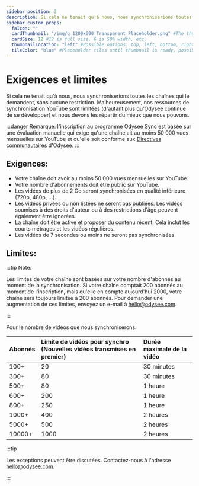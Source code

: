 ---
sidebar_position: 3
description: Si cela ne tenait qu'à nous, nous synchroniserions toutes les chaînes qui le demandent, sans aucune restriction. Malheureusement, nos ressources de synchronisation YouTube sont limitées et nous devons les répartir au mieux.
sidebar_custom_props:
  faIcon: ""
  cardThumbnail: "/img/g_1200x600_Transparent_Placeholder.png" #The thumbnail on the category card.
  cardSize: 12 #12 is full size, 6 is 50% width, etc.
  thumbnailLocation: "left" #Possible options: top, left, bottom, right, none
  tileColor: "blue" #Placeholder tiles until thumbnail is ready, possible options: blue, cream, darkpurple, lightpurple, mauve, orange, pink, none
---

# Exigences et limites

Si cela ne tenait qu'à nous, nous synchroniserions toutes les chaînes qui le demandent, sans aucune restriction. Malheureusement, nos ressources de synchronisation YouTube sont limitées (d'autant plus qu'Odysee continue de se développer) et nous devons les répartir du mieux que nous pouvons.

:::danger Remarque: l'inscription au programme Odysee Sync est basée sur une évaluation manuelle qui exige qu'une chaîne ait au moins 50 000 vues mensuelles sur YouTube et qu'elle soit conforme aux [Directives communautaires](https://help.odysee.tv/fr/communityguidelines/) d'Odysee.
:::

## Exigences:

- Votre chaîne doit avoir au moins 50 000 vues mensuelles sur YouTube.
- Votre nombre d'abonnements doit être public sur YouTube.
- Les vidéos de plus de 2 Go seront synchronisées en qualité inférieure (720p, 480p, ...).
- Les vidéos privées ou non listées ne seront pas publiées. Les vidéos soumises à des droits d'auteur ou à des restrictions d'âge peuvent également être ignorées.
- La chaîne doit être active et proposer du contenu récent. Cela inclut les courts métrages et les vidéos régulières.
- Les vidéos de 7 secondes ou moins ne seront pas synchronisées.

## Limites:

:::tip Note:

Les limites de votre chaîne sont basées sur votre nombre d'abonnés au moment de la synchronisation. Si votre chaîne comptait 200 abonnés au moment de l'inscription, mais qu'elle en compte aujourd'hui 2000, votre chaîne sera toujours limitée à 200 abonnés. Pour demander une augmentation de ces limites, envoyez un e-mail à hello@odysee.com.

:::

Pour le nombre de vidéos que nous synchroniserons:

|Abonnés| Limite de vidéos pour synchro (Nouvelles vidéos transmises en premier) | Durée maximale de la vidéo |
|:-|:-|:-|
|100+|20|30 minutes|
|300+|80|30 minutes|
|500+|80|1 heure|
|600+|200|1 heure|
|800+|250|1 heure|
|1000+|400|2 heures|
|5000+|500|2 heures|
|10000+|1000|2 heures|

:::tip

Les exceptions peuvent être discutées. Contactez-nous à l'adresse hello@odysee.com.

:::
